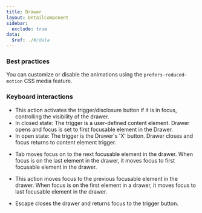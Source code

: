 ```yaml
---
title: Drawer
layout: DetailComponent
sidebar:
  exclude: true
data:
  $ref: ./#/data
---
```


### Best practices

You can customize or disable the animations using the `prefers-reduced-motion` CSS media feature.

### Keyboard interactions

<KeyboardControls>
<KeyboardControl keyOrCombos="Enter, Space">

- This action activates the trigger/disclosure button if it is in focus, controlling the visibility of the drawer.
- In closed state: The trigger is a user-defined content element. Drawer opens and focus is set to first focusable element in the Drawer.
- In open state: The trigger is the Drawer's 'X' button. Drawer closes and focus returns to content element trigger.

</KeyboardControl>
<KeyboardControl keyOrCombos="Tab">

- Tab moves focus on to the next focusable element in the drawer. When focus is on the last element in the drawer, it moves focus to first focusable element in the drawer.

</KeyboardControl>
<KeyboardControl keyOrCombos="Shift + Tab">

- This action moves focus to the previous focusable element in the drawer. When focus is on the first element in a drawer, it moves focus to last focusable element in the drawer.

</KeyboardControl>
<KeyboardControl keyOrCombos="Escape">

- Escape closes the drawer and returns focus to the trigger button.

</KeyboardControl>
</KeyboardControls>
